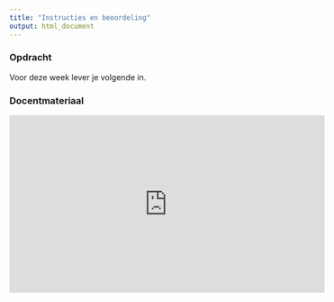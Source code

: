 ```yaml
---
title: "Instructies en beoordeling"
output: html_document
---
```



### Opdracht

Voor deze week lever je volgende in.


### Docentmateriaal

<iframe width="560" height="315" src="https://www.youtube.com/embed/k3FgK0KfhuU" frameborder="0" allow="autoplay; encrypted-media" allowfullscreen></iframe>